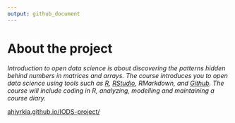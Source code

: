 ```yaml
---
output: github_document
---
```


# About the project

*Introduction to open data science is about discovering the patterns hidden behind numbers in matrices and arrays. The course introduces you to open data science using tools such as [R](https://www.r-project.org/), [RStudio](https://www.rstudio.com/), RMarkdown, and [Github](https://github.com/). The course will include coding in R, analyzing, modelling and maintaining a course diary. *

[ahjyrkia.github.io/IODS-project/](https://ahjyrkia.github.io/IODS-project/) 
